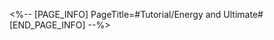 <%-- [PAGE_INFO]
PageTitle=#Tutorial/Energy and Ultimate#
[END_PAGE_INFO] --%>
{{Tutorial
|sort      = 750201
|title     = Energy and Ultimate
|subtitle  = 
|type      = 
|about     = 
|image1    = Tutorial Energy and Ultimate 1.png{{subst:void|<!--$UPLOAD:<<SpriteOutput/TutorialPic/TutorialPage_750201.png>-<Tutorial Energy and Ultimate 1.png>>}}
|text1     = Regenerate {{Color|h|nobold=1|Energy}} in battle when {{Color|h|nobold=1|using abilities}}, {{Color|h|nobold=1|defeating enemies}}, or {{Color|h|nobold=1|receiving attacks}}.
|image2    = Tutorial Energy and Ultimate 2.png{{subst:void|<!--$UPLOAD:<<SpriteOutput/TutorialPic/TutorialPage_750202.png>-<Tutorial Energy and Ultimate 2.png>>}}
|text2     = {{Color|h|nobold=1|Ultimates}} can be used when a character's {{Color|h|nobold=1|Energy is fully charged}}. Ultimates can be {{Color|h|nobold=1|unleashed at any time}} as an extra action.
}}